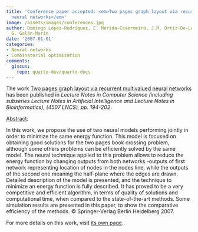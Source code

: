```yaml
---
title: 'Conference paper accepted: <em>Two pages graph layout via recurrent multivalued
  neural networks</em>'
image: /assets/images/conferences.jpg
author: Domingo López-Rodríguez, E. Mérida-Casermeiro, J.M. Ortíz-De-Lazcano-Lobato,
  G. Galán-Marín
date: '2007-01-01'
categories:
- Neural networks
- Combinatorial optimization
comments:
  giscus:
    repo: quarto-dev/quarto-docs
---
```


The work <u>Two pages graph layout via recurrent multivalued neural networks</u> has been published in <em>Lecture Notes in Computer Science (including subseries Lecture Notes in Artificial Intelligence and Lecture Notes in Bioinformatics), (4507 LNCS), <em>pp. 194-202</em></em>.

<u>Abstract</u>:



In this work, we propose the use of two neural models performing jointly in order to minimize the same energy function. This model is focused on obtaining good solutions for the two pages book crossing problem, although some others problems can be efficiently solved by the same model. The neural technique applied to this problem allows to reduce the energy function by changing outputs from both networks -outputs of first network representing location of nodes in the nodes line, while the outputs of the second one meaning the half-plane where the edges are drawn. Detailed description of the model is presented, and the technique to minimize an energy function is fully described. It has proved to be a very competitive and efficient algorithm, in terms of quality of solutions and computational time, when compared to the state-of-the-art methods. Some simulation results are presented in this paper, to show the comparative efficiency of the methods. © Springer-Verlag Berlin Heidelberg 2007.




For more details on this work, visit <a href='/publications/conferences/2007-iwann3'>its own page</a>.

